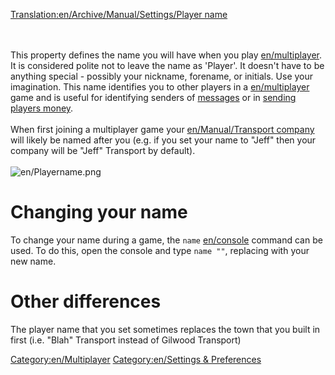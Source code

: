 [[Translation:en/Archive/Manual/Settings/Player name]]

{{en/note|Newer versions call this option <code>client_name</code>}}
<br><br/>
This property defines the name you will have when you play [[en/multiplayer]]. It is considered polite not to leave the name as 'Player'. It doesn't have to be anything special - possibly your nickname, forename, or initials. Use your imagination. This name identifies you to other players in a [[en/multiplayer]] game and is useful for identifying senders of [https://wiki.openttd.org/Multiplayer#Chatting messages] or in [https://wiki.openttd.org/Multiplayer#Client_list sending players money].
<br><br/>
When first joining a multiplayer game your [[en/Manual/Transport company]] will likely be named after you (e.g. if you set your name to "Jeff" then your company will be "Jeff" Transport by default).
<br><br/>
[[File:en/Playername.png]]

= Changing your name =
To change your name during a game, the <code>name</code> [[en/console]] command can be used.
To do this, open the console and type <code>name "<newname>"</code>, replacing <newname> with your new name.

= Other differences =
The player name that you set sometimes replaces the town that you built in first (i.e. "Blah" Transport instead of Gilwood Transport)

[[Category:en/Multiplayer]]
[[Category:en/Settings & Preferences]]
{{en/Stub}}